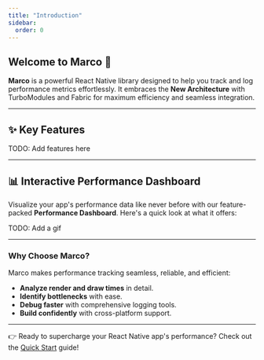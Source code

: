 ```yaml
---
title: "Introduction"
sidebar:
  order: 0
---
```



## Welcome to **Marco** 🚀

**Marco** is a powerful React Native library designed to help you track and log performance metrics effortlessly. It embraces the **New Architecture** with TurboModules and Fabric for maximum efficiency and seamless integration. 

---

## ✨ **Key Features**

TODO: Add features here

---

## 📊 **Interactive Performance Dashboard**
Visualize your app's performance data like never before with our feature-packed **Performance Dashboard**. Here's a quick look at what it offers:

TODO: Add a gif

---

### Why Choose Marco?

Marco makes performance tracking seamless, reliable, and efficient:
- **Analyze render and draw times** in detail.
- **Identify bottlenecks** with ease.
- **Debug faster** with comprehensive logging tools.
- **Build confidently** with cross-platform support.

---

👉 Ready to supercharge your React Native app's performance? Check out the [Quick Start](../project/quick-start) guide!
